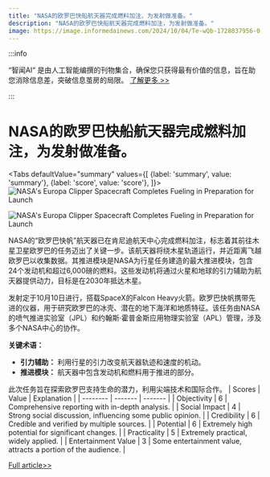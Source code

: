 ```yaml
---
title: "NASA的欧罗巴快船航天器完成燃料加注，为发射做准备。"
description: "NASA的欧罗巴快船航天器完成燃料加注，为发射做准备。"
image: https://image.informedainews.com/2024/10/04/Te-wQb-1728037956-0.jpg
---
```



:::info

“智闻AI“ 是由人工智能编撰的刊物集合，确保您只获得最有价值的信息，旨在助您消除信息差，突破信息茧房的局限。  [了解更多 >>](/)

:::

# NASA的欧罗巴快船航天器完成燃料加注，为发射做准备。


<Tabs
	defaultValue="summary"
	values={[
	{label: 'summary', value: 'summary'},
	{label: 'score', value: 'score'},
]}>
<TabItem value="summary">
<img
  src="https://image.informedainews.com/2024/10/04/Te-wQb-1728037956-0.jpg"
  alt="NASA's Europa Clipper Spacecraft Completes Fueling in Preparation for Launch"
/>

<img
  src="https://image.informedainews.com/2024/10/04/Te-VSf-1728037956-1.jpg"
  alt="NASA's Europa Clipper Spacecraft Completes Fueling in Preparation for Launch"
/>



NASA的“欧罗巴快帆”航天器已在肯尼迪航天中心完成燃料加注，标志着其前往木星卫星欧罗巴的任务迈出了关键一步。该航天器将绕木星轨道运行，并近距离飞越欧罗巴以收集数据。其推进模块是NASA为行星任务建造的最大推进模块，包含24个发动机和超过6,000磅的燃料。这些发动机将通过火星和地球的引力辅助为航天器提供动力，目标是在2030年抵达木星。

发射定于10月10日进行，搭载SpaceX的Falcon Heavy火箭。欧罗巴快帆携带先进的仪器，用于研究欧罗巴的冰壳、潜在的地下海洋和地质特征。该任务由NASA的喷气推进实验室（JPL）和约翰斯·霍普金斯应用物理实验室（APL）管理，涉及多个NASA中心的协作。

**关键术语：**
- **引力辅助：** 利用行星的引力改变航天器轨迹和速度的机动。
- **推进模块：** 航天器中包含发动机和燃料用于推进的部分。

此次任务旨在探索欧罗巴支持生命的潜力，利用尖端技术和国际合作。
</TabItem>
<TabItem value="score">
	| Scores     | Value   | Explanation |
	| -------- | ------- | ------- |
	| Objectivity  | 6    | Comprehensive reporting with in-depth analysis.    |
	| Social Impact | 4     | Strong social discussion, influencing some public opinion.    |
	| Credibility    | 6    | Credible and verified by multiple sources.    |
	| Potential    | 6    | Extremely high potential for significant changes.    |
	| Practicality    | 5    | Extremely practical, widely applied.    |
	| Entertainment Value    | 3    | Some entertainment value, attracts a portion of the audience.    |
</TabItem>
</Tabs>

[Full article>>](https://www.cnbeta.com.tw/articles/science/1447422.htm)
